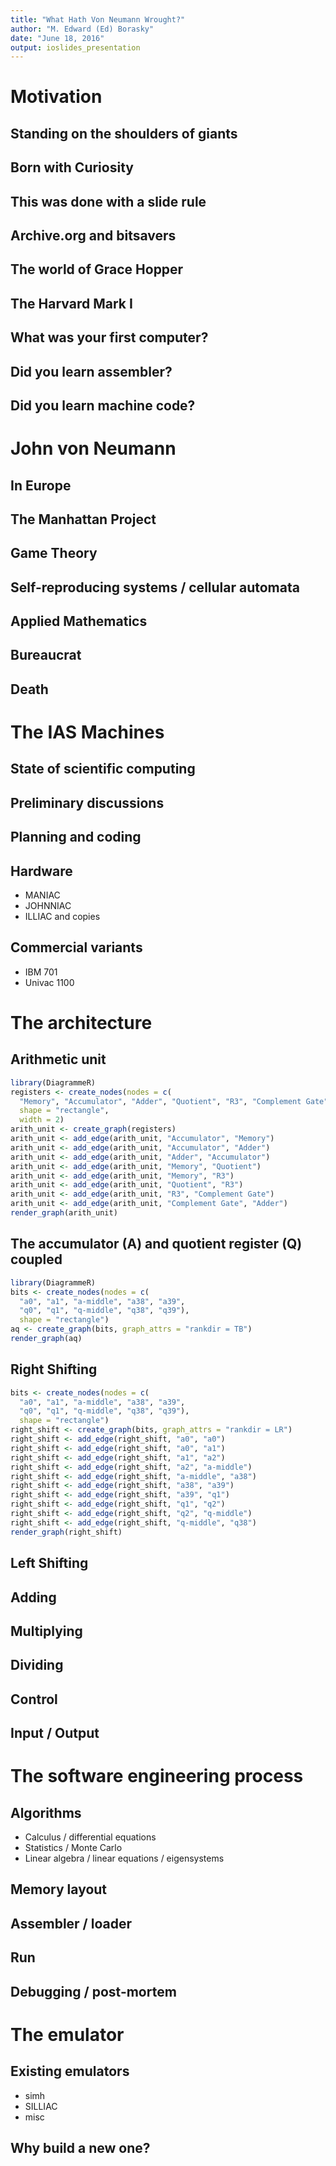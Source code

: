 ```yaml
---
title: "What Hath Von Neumann Wrought?"
author: "M. Edward (Ed) Borasky"
date: "June 18, 2016"
output: ioslides_presentation
---
```

# Motivation

## Standing on the shoulders of giants

## Born with Curiosity

## This was done with a slide rule

## Archive.org and bitsavers

## The world of Grace Hopper

## The Harvard Mark I

## What was your first computer?

## Did you learn assembler?

## Did you learn machine code?

# John von Neumann

## In Europe

## The Manhattan Project

## Game Theory

## Self-reproducing systems / cellular automata

## Applied Mathematics

## Bureaucrat

## Death

# The IAS Machines

## State of scientific computing

## Preliminary discussions

## Planning and coding

## Hardware
* MANIAC
* JOHNNIAC
* ILLIAC and copies

## Commercial variants
* IBM 701
* Univac 1100

# The architecture

## Arithmetic unit

```r
library(DiagrammeR)
registers <- create_nodes(nodes = c(
  "Memory", "Accumulator", "Adder", "Quotient", "R3", "Complement Gate"),
  shape = "rectangle",
  width = 2)
arith_unit <- create_graph(registers)
arith_unit <- add_edge(arith_unit, "Accumulator", "Memory")
arith_unit <- add_edge(arith_unit, "Accumulator", "Adder")
arith_unit <- add_edge(arith_unit, "Adder", "Accumulator")
arith_unit <- add_edge(arith_unit, "Memory", "Quotient")
arith_unit <- add_edge(arith_unit, "Memory", "R3")
arith_unit <- add_edge(arith_unit, "Quotient", "R3")
arith_unit <- add_edge(arith_unit, "R3", "Complement Gate")
arith_unit <- add_edge(arith_unit, "Complement Gate", "Adder")
render_graph(arith_unit)
```

## The accumulator (A) and quotient register (Q) coupled

```r
library(DiagrammeR)
bits <- create_nodes(nodes = c(
  "a0", "a1", "a-middle", "a38", "a39", 
  "q0", "q1", "q-middle", "q38", "q39"),
  shape = "rectangle")
aq <- create_graph(bits, graph_attrs = "rankdir = TB")
render_graph(aq)
```

## Right Shifting

```r
bits <- create_nodes(nodes = c(
  "a0", "a1", "a-middle", "a38", "a39", 
  "q0", "q1", "q-middle", "q38", "q39"),
  shape = "rectangle")
right_shift <- create_graph(bits, graph_attrs = "rankdir = LR")
right_shift <- add_edge(right_shift, "a0", "a0")
right_shift <- add_edge(right_shift, "a0", "a1")
right_shift <- add_edge(right_shift, "a1", "a2")
right_shift <- add_edge(right_shift, "a2", "a-middle")
right_shift <- add_edge(right_shift, "a-middle", "a38")
right_shift <- add_edge(right_shift, "a38", "a39")
right_shift <- add_edge(right_shift, "a39", "q1")
right_shift <- add_edge(right_shift, "q1", "q2")
right_shift <- add_edge(right_shift, "q2", "q-middle")
right_shift <- add_edge(right_shift, "q-middle", "q38")
render_graph(right_shift)
```

## Left Shifting

## Adding

## Multiplying

## Dividing

## Control

## Input / Output

# The software engineering process

## Algorithms
* Calculus / differential equations
* Statistics / Monte Carlo
* Linear algebra / linear equations / eigensystems

## Memory layout

## Assembler / loader

## Run

## Debugging / post-mortem

# The emulator

## Existing emulators
* simh
* SILLIAC
* misc

## Why build a new one?

